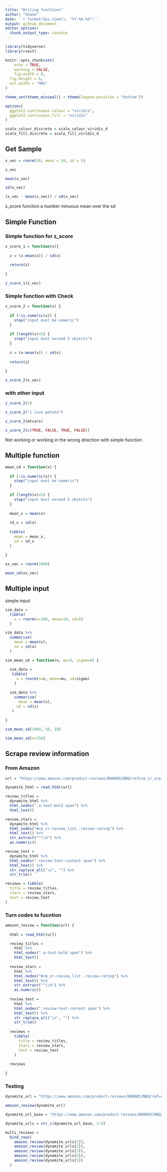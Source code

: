 ```yaml
---
title: "Writing functions"
author: "Shane"
date: '`r format(Sys.time(), "%Y-%m-%d")`'
output: github_document
editor_options: 
  chunk_output_type: console
---
```


```r
library(tidyverse)
library(rvest)

knitr::opts_chunk$set(
	echo = TRUE,
	warning = FALSE,
	fig.width = 8, 
  fig.height = 6,
  out.width = "90%"
)

theme_set(theme_minimal() + theme(legend.position = "bottom"))

options(
  ggplot2.continuous.colour = "viridis",
  ggplot2.continuous.fill = "viridis"
)

scale_colour_discrete = scale_colour_viridis_d
scale_fill_discrete = scale_fill_viridis_d
```



## Get Sample

```r
x_vec = rnorm(30, mean = 10, sd = 5)

x_vec

mean(x_vec)

sd(x_vec)

(x_vec - mean(x_vec)) / sd(x_vec)
```
z_score function a number minuous mean over the sd


## Simple Function


### Simple function for z_score

```r
z_score_1 = function(x){
  
  z = (x-mean(x)) / sd(x)
  
  return(z)
  
}

z_score_1(x_vec)
```


### Simple function with Check

```r
z_score_2 = function(x) {
  
  if (!is.numeric(x)) {
    stop("input must be numeric")
  }
  
  if (length(x)<5) {
    stop("input must exceed 5 objects")
  }
  
  z = (x-mean(x)) / sd(x)
  
  return(z)
  
}

z_score_2(x_vec)
```


### with other input

```r
z_score_2(3)

z_score_2("i love potato")

z_score_2(mtcars)

z_score_2(c(TRUE, FALSE, TRUE, FALSE))
```

Not working or working in the wrong direction with simple function.



## Multiple function

```r
mean_sd = function(x) {
  
  if (!is.numeric(x)) {
    stop("input must be numeric")
  }
  
  if (length(x)<5) {
    stop("input must exceed 5 objects")
  }
  
  mean_x = mean(x)
  
  sd_x = sd(x)
  
  tibble(
    mean = mean_x,
    sd = sd_x
  )
  
}

xx_vec = rnorm(1000)

mean_sd(xx_vec)
```



## Multiple input

simple input
```r
sim_data = 
  tibble(
    x = rnorm(n=100, mean=10, sd=5)
  )

sim_data %>% 
  summarize(
    mean = mean(x),
    sd = sd(x)
  )
```

```r
sim_mean_sd = function(n, mu=3, sigma=6) {
  
  sim_data = 
   tibble(
     x = rnorm(n=n, mean=mu, sd=sigma)
    )

  sim_data %>% 
    summarize(
      mean = mean(x),
     sd = sd(x)
   )
  
}

sim_mean_sd(1000, 50, 10)

sim_mean_sd(n=150)
```



## Scrape review information


### From Amazon

```r
url = "https://www.amazon.com/product-reviews/B00005JNBQ/ref=cm_cr_arp_d_viewopt_rvwer?ie=UTF8&reviewerType=avp_only_reviews&sortBy=recent&pageNumber=1"

dynamite_html = read_html(url)

review_titles = 
  dynamite_html %>%
  html_nodes(".a-text-bold span") %>%
  html_text()

review_stars = 
  dynamite_html %>%
  html_nodes("#cm_cr-review_list .review-rating") %>%
  html_text() %>%
  str_extract("^\\d") %>%
  as.numeric()

review_text = 
  dynamite_html %>%
  html_nodes(".review-text-content span") %>%
  html_text() %>% 
  str_replace_all("\n", "") %>% 
  str_trim()

reviews = tibble(
  title = review_titles,
  stars = review_stars,
  text = review_text
)
```


### Turn codes to fucntion

```r
amazon_review = function(url) {
  
  html = read_html(url)

  review_titles = 
    html %>%
    html_nodes(".a-text-bold span") %>%
    html_text()
  
  review_stars = 
    html %>%
    html_nodes("#cm_cr-review_list .review-rating") %>%
    html_text() %>%
    str_extract("^\\d") %>%
    as.numeric()
  
  review_text = 
    html %>%
    html_nodes(".review-text-content span") %>%
    html_text() %>% 
    str_replace_all("\n", "") %>% 
    str_trim()
  
  reviews = 
    tibble(
      title = review_titles,
      stars = review_stars,
      text = review_text
    )
  
  reviews
  
}
```

### Testing

```r
dynamite_url = "https://www.amazon.com/product-reviews/B00005JNBQ/ref=cm_cr_arp_d_viewopt_rvwer?ie=UTF8&reviewerType=avp_only_reviews&sortBy=recent&pageNumber=2"

amazon_review(dynamite_url)
```

```r
dynamite_url_base = "https://www.amazon.com/product-reviews/B00005JNBQ/ref=cm_cr_arp_d_viewopt_rvwer?ie=UTF8&reviewerType=avp_only_reviews&sortBy=recent&pageNumber="

dynamite_urls = str_c(dynamite_url_base, 1:5)

multi_reviews = 
  bind_rows(
    amazon_review(dynamite_urls[1]),
    amazon_review(dynamite_urls[2]),
    amazon_review(dynamite_urls[3]),
    amazon_review(dynamite_urls[4]),
    amazon_review(dynamite_urls[5])
  )
```

